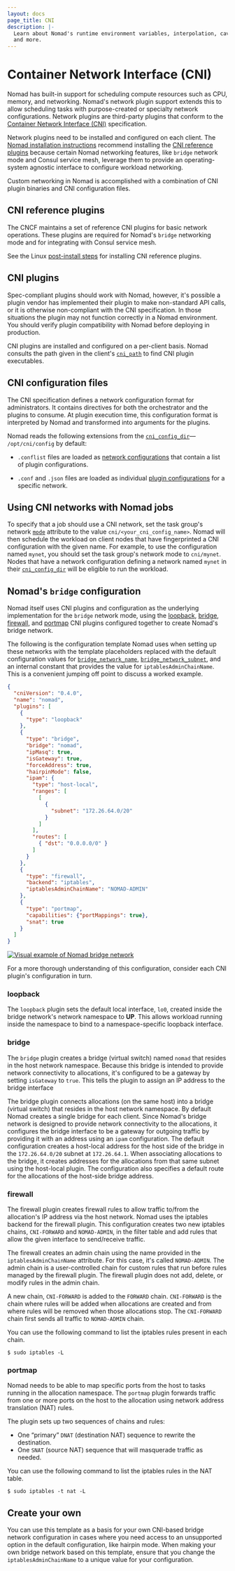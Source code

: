 ```yaml
---
layout: docs
page_title: CNI
description: |-
  Learn about Nomad's runtime environment variables, interpolation, caveats,
  and more.
---
```


# Container Network Interface (CNI)

Nomad has built-in support for scheduling compute resources such as
CPU, memory, and networking. Nomad's network plugin support extends
this to allow scheduling tasks with purpose-created or specialty network
configurations. Network plugins are third-party plugins that conform to the
[Container Network Interface (CNI)][cni_spec] specification.

Network plugins need to be installed and configured on each client. The [Nomad
installation instructions][nomad_install] recommend installing the [CNI
reference plugins][cni_ref] because certain Nomad networking features, like
`bridge` network mode and Consul service mesh, leverage them to provide an
operating-system agnostic interface to configure workload networking.

Custom networking in Nomad is accomplished with a combination of CNI plugin
binaries and CNI configuration files.

## CNI reference plugins

The CNCF maintains a set of reference CNI plugins for basic network operations.
These plugins are required for Nomad's `bridge` networking mode and for integrating
with Consul service mesh.

See the Linux [post-install steps][cni_install] for installing CNI reference plugins.

## CNI plugins

Spec-compliant plugins should work with Nomad, however, it's possible a plugin
vendor has implemented their plugin to make non-standard API calls, or it is
otherwise non-compliant with the CNI specification. In those situations the
plugin may not function correctly in a Nomad environment. You should verify
plugin compatibility with Nomad before deploying in production.

CNI plugins are installed and configured on a per-client basis. Nomad consults
the path given in the client's [`cni_path`][] to find CNI plugin executables.

## CNI configuration files

The CNI specification defines a network configuration format for administrators.
It contains directives for both the orchestrator and the plugins to consume.
At plugin execution time, this configuration format is interpreted by Nomad
and transformed into arguments for the plugins.

Nomad reads the following extensions from the [`cni_config_dir`][]—
`/opt/cni/config` by default:

* `.conflist` files are loaded as [network
  configurations][cni_spec_net_config] that contain a list of plugin
  configurations.

* `.conf` and `.json` files are loaded as individual [plugin
  configurations][cni_spec_plugin_config] for a specific network.

## Using CNI networks with Nomad jobs

To specify that a job should use a CNI network, set the task group's
network [`mode`][] attribute to the value `cni/<your_cni_config_name>`.
Nomad will then schedule the workload on client nodes that have fingerprinted a
CNI configuration with the given name. For example, to use the configuration
named `mynet`, you should set the task group's network mode to `cni/mynet`.
Nodes that have a network configuration defining a network named `mynet` in
their [`cni_config_dir`][] will be eligible to run the workload.

## Nomad's `bridge` configuration

Nomad itself uses CNI plugins and configuration as the underlying implementation
for the `bridge` network mode, using the [loopback][], [bridge][], [firewall][],
and [portmap][] CNI plugins configured together to create Nomad's bridge
network.

The following is the configuration template Nomad uses when setting up these
networks with the template placeholders replaced with the default configuration
values for [`bridge_network_name`][], [`bridge_network_subnet`][], and an
internal constant that provides the value for `iptablesAdminChainName`. This is
a convenient jumping off point to discuss a worked example.

```json
{
  "cniVersion": "0.4.0",
  "name": "nomad",
  "plugins": [
    {
      "type": "loopback"
    },
    {
      "type": "bridge",
      "bridge": "nomad",
      "ipMasq": true,
      "isGateway": true,
      "forceAddress": true,
      "hairpinMode": false,
      "ipam": {
        "type": "host-local",
        "ranges": [
          [
            {
              "subnet": "172.26.64.0/20"
            }
          ]
        ],
        "routes": [
          { "dst": "0.0.0.0/0" }
        ]
      }
    },
    {
      "type": "firewall",
      "backend": "iptables",
      "iptablesAdminChainName": "NOMAD-ADMIN"
    },
    {
      "type": "portmap",
      "capabilities": {"portMappings": true},
      "snat": true
    }
  ]
}
```

<!-- Source: https://www.figma.com/file/Ne2qaPUlBTmTYer9biCfK9/Networking?node-id=0%3A1&t=BepgOoQ0kb76GwIr-1 -->
[![Visual example of Nomad bridge network](/img/nomad-bridge-network.png)](/img/nomad-bridge-network.png)

For a more thorough understanding of this configuration, consider each CNI
plugin's configuration in turn.

### loopback

The `loopback` plugin sets the default local interface, `lo0`, created inside
the bridge network's network namespace to **UP**. This allows workload running
inside the namespace to bind to a namespace-specific loopback interface.

### bridge

The `bridge` plugin creates a bridge (virtual switch) named `nomad` that resides
in the host network namespace. Because this bridge is intended to provide
network connectivity to allocations, it's configured to be a gateway by setting
`isGateway` to `true`. This tells the plugin to assign an IP address to the
bridge interface

The bridge plugin connects allocations (on the same host) into a bridge (virtual
switch) that resides in the host network namespace. By default Nomad creates a
single bridge for each client. Since Nomad's bridge network is designed to
provide network connectivity to the allocations, it configures the bridge
interface to be a gateway for outgoing traffic by providing it with an address
using an `ipam` configuration. The default configuration creates a host-local
address for the host side of the bridge in the `172.26.64.0/20` subnet at
`172.26.64.1`. When associating allocations to the bridge, it creates addresses
for the allocations from that same subnet using the host-local plugin. The
configuration also specifies a default route for the allocations of the
host-side bridge address.

### firewall

The firewall plugin creates firewall rules to allow traffic to/from the
allocation's IP address via the host network. Nomad uses the iptables backend
for the firewall plugin. This configuration creates two new iptables chains,
`CNI-FORWARD` and `NOMAD-ADMIN`, in the filter table and add rules that allow
the given interface to send/receive traffic.

The firewall creates an admin chain using the name provided in the
`iptablesAdminChainName` attribute. For this case, it's called `NOMAD-ADMIN`.
The admin chain is a user-controlled chain for custom rules that run before
rules managed by the firewall plugin. The firewall plugin does not add, delete,
or modify rules in the admin chain.

A new chain, `CNI-FORWARD` is added to the `FORWARD` chain. `CNI-FORWARD` is
the chain where rules will be added when allocations are created and from where
rules will be removed when those allocations stop. The `CNI-FORWARD` chain
first sends all traffic to `NOMAD-ADMIN` chain.

You can use the following command to list the iptables rules present in each
chain.

```shell-session
$ sudo iptables -L
```

### portmap

Nomad needs to be able to map specific ports from the host to tasks running in
the allocation namespace. The `portmap` plugin forwards traffic from one or more
ports on the host to the allocation using network address translation (NAT)
rules.

The plugin sets up two sequences of chains and rules:

- One “primary” `DNAT` (destination NAT) sequence to rewrite the destination.
- One `SNAT` (source NAT) sequence that will masquerade traffic as needed.

You can use the following command to list the iptables rules in the NAT table.

```shell-session
$ sudo iptables -t nat -L
```

## Create your own

You can use this template as a basis for your own CNI-based bridge network
configuration in cases where you need access to an unsupported option in the
default configuration, like hairpin mode. When making your own bridge network
based on this template, ensure that you change the `iptablesAdminChainName` to
a unique value for your configuration.

[3rd_party_cni]: https://www.cni.dev/docs/#3rd-party-plugins
[`bridge_network_name`]: /nomad/docs/configuration/client#bridge_network_name
[`bridge_network_subnet`]: /nomad/docs/configuration/client#bridge_network_subnet
[`cni_config_dir`]: /nomad/docs/configuration/client#cni_config_dir
[`cni_path`]: /nomad/docs/configuration/client#cni_path
[`mode`]: /nomad/docs/job-specification/network#mode
[bridge]: https://www.cni.dev/plugins/current/main/bridge/
[cni_install]: /nomad/docs/install#post-installation-steps
[cni_ref]: https://github.com/containernetworking/plugins
[cni_spec]: https://www.cni.dev/docs/spec/
[cni_spec_net_config]: https://github.com/containernetworking/cni/blob/main/SPEC.md#configuration-format
[cni_spec_plugin_config]: https://github.com/containernetworking/cni/blob/main/SPEC.md#plugin-configuration-objects
[firewall]: https://www.cni.dev/plugins/current/meta/firewall/
[loopback]: https://github.com/containernetworking/plugins#main-interface-creating
[nomad_install]: /nomad/tutorials/get-started/get-started-install#post-installation-steps
[portmap]: https://www.cni.dev/plugins/current/meta/portmap/
